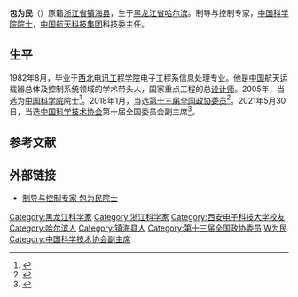 {{Infobox_Person
| name = 包为民
|image= 
|box_width= 
|occupation= 
| period = 
|birth_name=
| other_names =
| Sex =男
|birth_date= {{birth year and age|1960|3}}
|birth_place= {{PRC}}[[黑龙江省|黑龙江省]][[哈尔滨市|哈尔滨市]]
|death_date= 
|death_place= 
| nationality ={{PRC}}
| residence =
| party = {{CCP}}
| religion =
| spouse = 
| relatives = 
|education= 
| past = 
{{Infobox_People_CAS
|学部=信息技术科学部
|专业=制导与控制
|当选年=2005年
}}
| work =
|awards=
}}
'''包为民'''（{{bd|1960年|3月|catIdx=B包}}）原籍[[浙江省|浙江省]][[镇海县|镇海县]]，生于[[黑龙江省|黑龙江省]][[哈尔滨市|哈尔滨]]。制导与控制专家，[[中国科学院院士|中国科学院院士]]，[[中国航天科技集团|中国航天科技集团]]科技委主任。

==生平==
1982年8月，毕业于[[西安电子科技大学|西北电讯工程学院]]电子工程系信息处理专业。他是[[中国|中国]]航天运载器总体及控制系统领域的学术带头人，国家重点工程的总[[设计师|设计师]]。2005年，当选为[[中国科学院|中国科学院]]院士<ref>{{Cite web |url=http://www.casad.ac.cn/showuserinfo.asp?userid=3933&act=info |title=存档副本 |access-date=2008-04-13 |archive-date=2019-06-09 |archive-url=https://web.archive.org/web/20190609093553/http://www.casad.ac.cn/showuserinfo.asp?userid=3933&act=info |dead-url=yes }}</ref>。2018年1月，当选[[中国人民政治协商会议第十三届全国委员会委员名单|第十三届全国政协委员]]<ref>{{Cite web|url=http://sports.163.com/18/0126/06/D92BRKK400051C89.html|title=中国人民政治协商会议第十三届全国委员会委员名单|accessdate=2018-01-26|last=|work=网易|archive-url=https://web.archive.org/web/20180127143232/http://sports.163.com/18/0126/06/D92BRKK400051C89.html|archive-date=2018-01-27|dead-url=yes}}</ref>。2021年5月30日，当选[[中国科学技术协会|中国科学技术协会]]第十届全国委员会副主席<ref>{{cite news |author1=温竞华 |title=万钢连任中国科协第十届主席 陈薇、黄璐琦等当选副主席 |url=http://www.xinhuanet.com/2021-05/30/c_1127510465.htm |accessdate=2021-06-01 |work=新华网 |date=2021-05-30 |archive-date=2021-06-02 |archive-url=https://web.archive.org/web/20210602213442/http://www.xinhuanet.com/2021-05/30/c_1127510465.htm |dead-url=no }}</ref>。

==参考文献==
{{Reflist}}

==外部链接==
* [http://www.zhxww.net/zhnews401/zh2/zh02/20070615145015.htm 制导与控制专家 包为民院士] {{Wayback|url=http://www.zhxww.net/zhnews401/zh2/zh02/20070615145015.htm |date=20090810203626 }}

{{中国科学院信息技术科学部院士}}
{{DEFAULTSORT:B}}
[[Category:黑龙江科学家|Category:黑龙江科学家]]
[[Category:浙江科学家|Category:浙江科学家]]
[[Category:西安电子科技大学校友|Category:西安电子科技大学校友]]
[[Category:哈尔滨人|Category:哈尔滨人]]
[[Category:镇海县人|Category:镇海县人]]
[[Category:第十三届全国政协委员|Category:第十三届全国政协委员]]
[[Category:包姓|W为民]]
[[Category:中国科学技术协会副主席|Category:中国科学技术协会副主席]]
{{china-scientist-stub}}